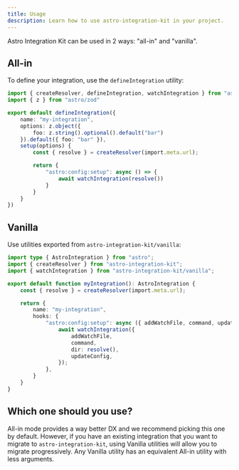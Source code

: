 ```yaml
---
title: Usage
description: Learn how to use astro-integration-kit in your project.
---
```


Astro Integration Kit can be used in 2 ways: "all-in" and "vanilla".

## All-in

To define your integration, use the `defineIntegration` utility:

```ts title="my-integration/index.ts"
import { createResolver, defineIntegration, watchIntegration } from "astro-integration-kit";
import { z } from "astro/zod"

export default defineIntegration({
    name: "my-integration",
    options: z.object({
        foo: z.string().optional().default("bar")
    }).default({ foo: "bar" }),
    setup(options) {
        const { resolve } = createResolver(import.meta.url);

        return {
            "astro:config:setup": async () => {
                await watchIntegration(resolve())
            }
        }
    }
})
```

## Vanilla

Use utilities exported from `astro-integration-kit/vanilla`:

```ts title="integration/index.ts"
import type { AstroIntegration } from "astro";
import { createResolver } from "astro-integration-kit";
import { watchIntegration } from "astro-integration-kit/vanilla";

export default function myIntegration(): AstroIntegration {
    const { resolve } = createResolver(import.meta.url);

    return {
        name: "my-integration",
        hooks: {
			"astro:config:setup": async ({ addWatchFile, command, updateConfig }) => {
				await watchIntegration({
					addWatchFile,
					command,
					dir: resolve(),
					updateConfig,
				});
			},
        }
    }
}
```

## Which one should you use?

All-in mode provides a way better DX and we recommend picking this one by default. However, if you have
an existing integration that you want to migrate to `astro-integration-kit`, using Vanilla utilities
will allow you to migrate progressively. Any Vanilla utility has an equivalent All-in utility with less
arguments.